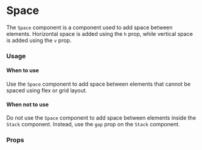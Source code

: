 
<Meta title="MDX|Space" component={Space} />

# Space

The `Space` component is a component used to add space between elements. Horizontal space is added using the `h` prop, while vertical space is added using the `v` prop.

### Usage

#### When to use

Use the `Space` component to add space between elements that cannot be spaced using flex or grid layout.

#### When not to use

Do not use the `Space` component to add space between elements inside the `Stack` component. Instead, use the `gap` prop on the `Stack` component.

### Props

<ArgTypes of={Space} />
